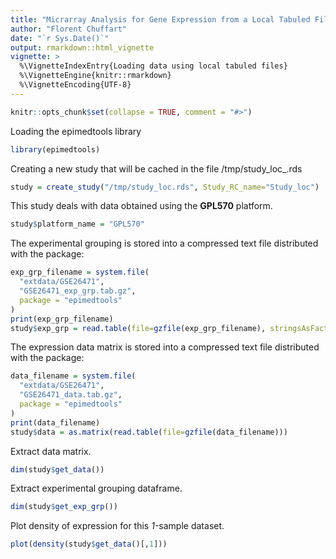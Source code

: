 ```yaml
---
title: "Micrarray Analysis for Gene Expression from a Local Tabuled Files"
author: "Florent Chuffart"
date: "`r Sys.Date()`"
output: rmarkdown::html_vignette
vignette: >
  %\VignetteIndexEntry{Loading data using local tabuled files}
  %\VignetteEngine{knitr::rmarkdown}
  %\VignetteEncoding{UTF-8}
---
```


```r
knitr::opts_chunk$set(collapse = TRUE, comment = "#>")
```

Loading the epimedtools library

``` r
library(epimedtools)
```

Creating a new study that will be cached in the file /tmp/study_loc_.rds
```r
study = create_study("/tmp/study_loc.rds", Study_RC_name="Study_loc")
```

This study deals with data obtained using the **GPL570** platform.
``` r
study$platform_name = "GPL570"
```

The experimental grouping is stored into a compressed text file distributed with the package:
``` r
exp_grp_filename = system.file(
  "extdata/GSE26471", 
  "GSE26471_exp_grp.tab.gz", 
  package = "epimedtools"
)
print(exp_grp_filename)
study$exp_grp = read.table(file=gzfile(exp_grp_filename), stringsAsFactors=FALSE)
```


The expression data matrix is stored into a compressed text file distributed with the package:
``` r
data_filename = system.file(
  "extdata/GSE26471", 
  "GSE26471_data.tab.gz", 
  package = "epimedtools"
)
print(data_filename)
study$data = as.matrix(read.table(file=gzfile(data_filename)))
```

Extract data matrix.
``` r
dim(study$get_data())
```

Extract experimental grouping dataframe.
``` r
dim(study$get_exp_grp())
```

Plot density of expression for this *1-*sample dataset. 
``` r
plot(density(study$get_data()[,1]))
```
